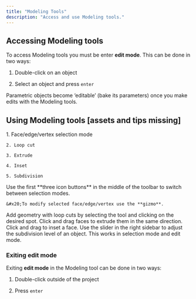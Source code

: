 ```yaml
---
title: "Modeling Tools"
description: "Access and use Modeling tools."
---
```


## Accessing Modeling tools

To access Modeling tools you must be enter **edit mode**. This can be done in two ways:

1. Double-click on an object

2. Select an object and press `enter`

<Info>
  Parametric objects become ‘editable’ (bake its parameters) once you make edits with the Modeling tools.
</Info>

## Using Modeling tools \[assets and tips missing]

<AccordionGroup>
  <Accordion title="Supported modeling tools" defaultOpen={false}>
    1. Face/edge/vertex selection mode

    2. Loop cut

    3. Extrude

    4. Inset

    5. Subdivision
  </Accordion>

  <Accordion title="Switching selection modes" defaultOpen={false}>
    Use the first **three icon buttons** in the middle of the toolbar to switch between selection modes.&#x20;

    &#x20;To modify selected face/edge/vertex use the **gizmo**.
  </Accordion>

  <Accordion title="Adding geometry with loop cuts" defaultOpen={false}>
    Add geometry with loop cuts by selecting the tool and clicking on the desired spot.
  </Accordion>

  <Accordion title="Extruding a face" defaultOpen={false}>
    Click and drag faces to extrude them in the same direction.
  </Accordion>

  <Accordion title="Insetting a face" defaultOpen={false}>
    Click and drag to inset a face.
  </Accordion>

  <Accordion title="Adjusting the subdivision level" defaultOpen={false}>
    Use the slider in the right sidebar to adjust the subdivision level of an object. This works in selection mode and edit mode.
  </Accordion>
</AccordionGroup>

### Exiting edit mode

Exiting **edit mode** in the Modeling tool can be done in two ways:&#x20;

1. Double-click outside of the project

2. Press `enter`